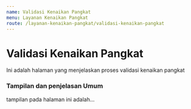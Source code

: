 ```yaml
---
name: Validasi Kenaikan Pangkat
menu: Layanan Kenaikan Pangkat
route: /layanan-kenaikan-pangkat/validasi-kenaikan-pangkat
---
```


# Validasi Kenaikan Pangkat

Ini adalah halaman yang menjelaskan proses validasi kenaikan pangkat

### Tampilan dan penjelasan Umum

tampilan pada halaman ini adalah...
